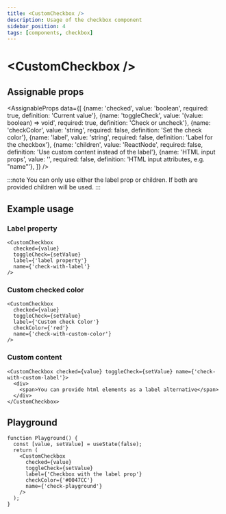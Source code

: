 ```yaml
---
title: <CustomCheckbox />
description: Usage of the checkbox component
sidebar_position: 4
tags: [components, checkbox]
---
```


# \<CustomCheckbox />

## Assignable props
<AssignableProps
  data={[
    {name: 'checked', value: 'boolean', required: true, definition: 'Current value'},
    {name: 'toggleCheck', value: '(value: boolean) => void', required: true, definition: 'Check or uncheck'},
    {name: 'checkColor', value: 'string', required: false, definition: 'Set the check color'},
    {name: 'label', value: 'string', required: false, definition: 'Label for the checkbox'},
    {name: 'children', value: 'ReactNode', required: false, definition: 'Use custom content instead of the label'},
    {name: 'HTML input props', value: '', required: false, definition: 'HTML input attributes, e.g. "name"'},
  ]}
/>

:::note
You can only use either the label prop or children. If both are provided children will be used.
:::

## Example usage

### Label property
<CheckboxLabel/>

&NewLine;

```tsx
<CustomCheckbox
  checked={value}
  toggleCheck={setValue}
  label={'label property'}
  name={'check-with-label'}
/>
```

### Custom checked color
<CheckboxColor/>

&NewLine;

```tsx
<CustomCheckbox
  checked={value}
  toggleCheck={setValue}
  label={'Custom check Color'}
  checkColor={'red'}
  name={'check-with-custom-color'}
/>
```

### Custom content
<CheckboxBody/>

&NewLine;

```tsx
<CustomCheckbox checked={value} toggleCheck={setValue} name={'check-with-custom-label'}>
  <div>
    <span>You can provide html elements as a label alternative</span>
  </div>
</CustomCheckbox>
```

## Playground
```tsx live
function Playground() {
  const [value, setValue] = useState(false);
  return (
    <CustomCheckbox
      checked={value}
      toggleCheck={setValue}
      label={'Checkbox with the label prop'}
      checkColor={'#0047CC'}
      name={'check-playground'}
    />
  );
}
```